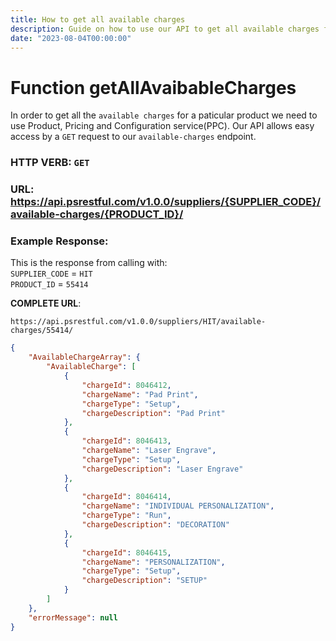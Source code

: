 ```yaml
---
title: How to get all available charges
description: Guide on how to use our API to get all available charges for a product
date: "2023-08-04T00:00:00"
---
```


# Function getAllAvaibableCharges

In order to get all the `available charges` for a paticular product we need to use Product, Pricing and Configuration service(PPC). Our API allows easy access by a `GET` request to our `available-charges` endpoint.


### HTTP VERB: `GET`
### URL: https://api.psrestful.com/v1.0.0/suppliers/{SUPPLIER_CODE}/available-charges/{PRODUCT_ID}/

### Example Response:

This is the response from calling with:   
`SUPPLIER_CODE` = `HIT`   
`PRODUCT_ID` = `55414`

**COMPLETE URL**: 
```url copy
https://api.psrestful.com/v1.0.0/suppliers/HIT/available-charges/55414/
```

```json copy
{
    "AvailableChargeArray": {
        "AvailableCharge": [
            {
                "chargeId": 8046412,
                "chargeName": "Pad Print",
                "chargeType": "Setup",
                "chargeDescription": "Pad Print"
            },
            {
                "chargeId": 8046413,
                "chargeName": "Laser Engrave",
                "chargeType": "Setup",
                "chargeDescription": "Laser Engrave"
            },
            {
                "chargeId": 8046414,
                "chargeName": "INDIVIDUAL PERSONALIZATION",
                "chargeType": "Run",
                "chargeDescription": "DECORATION"
            },
            {
                "chargeId": 8046415,
                "chargeName": "PERSONALIZATION",
                "chargeType": "Setup",
                "chargeDescription": "SETUP"
            }
        ]
    },
    "errorMessage": null
}
```

